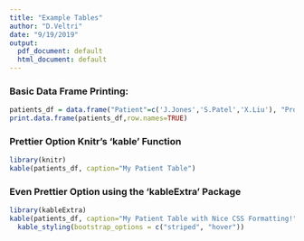 ```yaml
---
title: "Example Tables"
author: "D.Veltri"
date: "9/19/2019"
output:
  pdf_document: default
  html_document: default
---
```


### Basic Data Frame Printing:
```r
patients_df = data.frame("Patient"=c('J.Jones','S.Patel','X.Liu'), "Proband"=c('Y','N','Y'), "WBC"=c(3700,4500,7000))
print.data.frame(patients_df,row.names=TRUE)
```

### Prettier Option Knitr's 'kable' Function
```r
library(knitr)
kable(patients_df, caption="My Patient Table")
```

### Even Prettier Option using the 'kableExtra' Package
```r
library(kableExtra)
kable(patients_df, caption="My Patient Table with Nice CSS Formatting!") %>%
  kable_styling(bootstrap_options = c("striped", "hover"))
```
